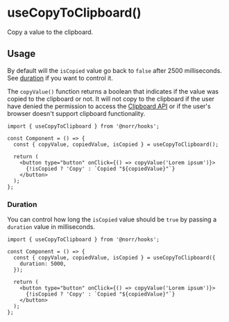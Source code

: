 # useCopyToClipboard()

Copy a value to the clipboard.

## Usage

By default will the `isCopied` value go back to `false` after 2500
milliseconds. See [duration](#duration) if you want to control it.

The `copyValue()` function returns a boolean that indicates if the value was
copied to the clipboard or not. It will not copy to the clipboard if the
user have denied the permission to access the [Clipboard API](https://developer.mozilla.org/en-US/docs/Web/API/Clipboard_API)
or if the user's browser doesn't support clipboard functionality.

```tsx copy
import { useCopyToClipboard } from '@norr/hooks';

const Component = () => {
  const { copyValue, copiedValue, isCopied } = useCopyToClipboard();

  return (
    <button type="button" onClick={() => copyValue('Lorem ipsum')}>
      {!isCopied ? 'Copy' : `Copied "${copiedValue}"`}
    </button>
  );
};
```

### Duration

You can control how long the `isCopied` value should be `true` by passing a
`duration` value in milliseconds.

```tsx copy {5}
import { useCopyToClipboard } from '@norr/hooks';

const Component = () => {
  const { copyValue, copiedValue, isCopied } = useCopyToClipboard({
    duration: 5000,
  });

  return (
    <button type="button" onClick={() => copyValue('Lorem ipsum')}>
      {!isCopied ? 'Copy' : `Copied "${copiedValue}"`}
    </button>
  );
};
```

